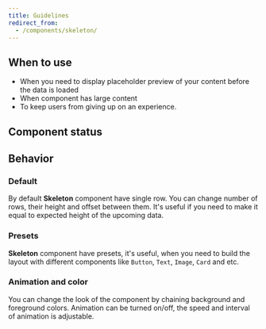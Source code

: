 ```yaml
---
title: Guidelines
redirect_from:
  - /components/skeleton/
---
```


<ReactExample exampleId="Skeleton-default" />

## When to use

- When you need to display placeholder preview of your content before the data is loaded
- When component has large content
- To keep users from giving up on an experience.

## Component status

<ComponentStatus component="Skeleton" />

## Behavior

### Default

By default **Skeleton** component have single row.
You can change number of rows, their height and offset between them. It's useful if you need to make it equal to expected height of the upcoming data.

### Presets

**Skeleton** component have presets, it's useful, when you need to build the layout with different components like `Button`, `Text`, `Image`, `Card` and etc.

<ReactExample exampleId="Skeleton-presets" />

### Animation and color

You can change the look of the component by chaining background and foreground colors. Animation can be turned on/off, the speed and interval of animation is adjustable.

<ReactExample exampleId="Skeleton-animation" />
